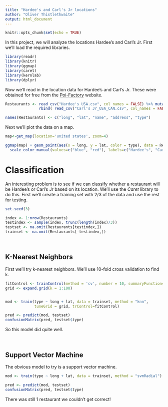```yaml
---
title: "Hardee's and Carl's Jr locations"
author: "Oliver Thistlethwaite"
output: html_document
---
```


```r
knitr::opts_chunk$set(echo = TRUE)

```

In this project, we will analyze the locations Hardee's and Carl's Jr. First we'll load the required libraries.

```r

library(readr)
library(knitr)
library(ggmap)
library(caret)
library(kernlab)
library(dplyr)

```

Now we'll read in the location data for Hardee's and Carl's Jr. These were obtained for free from the [Poi-Factory](http://www.poi-factory.com) website. 

```r

Restaurants <- read_csv("Hardee's USA.csv", col_names = FALSE) %>% mutate(type = as.factor("Hardees")) %>%
               rbind( read_csv("Carl's Jr_USA_CAN.csv", col_names = FALSE) %>% mutate(type = as.factor("Carls")) )

names(Restaurants) <- c("long", "lat", "name", "address", "type")

```

Next we'll plot the data on a map.

```r
map<-get_map(location='united states', zoom=4)

ggmap(map) + geom_point(aes(x = long, y = lat, color = type), data = Restaurants, size = 1, alpha = 0.5) +
  scale_color_manual(values=c("blue", "red"), labels=c("Hardee's", "Carl's Jr"))

```

# Classification

An interesting problem is to see if we can classify whether a restaurant will be Hardee's or Carl's Jr based on its location. We'll use the *Caret* library to do this. First we'll create a training set with 2/3 of the data and use the rest for testing.

```r

set.seed(3)

index <- 1:nrow(Restaurants)
testindex <- sample(index, trunc(length(index)/3))
testset <- na.omit(Restaurants[testindex,])
trainset <- na.omit(Restaurants[-testindex,])

```

<br>

## K-Nearest Neighbors

First we'll try k-nearest neighbors. We'll use 10-fold cross validation to find k.

```r

fitControl <- trainControl(method = 'cv', number = 10, summaryFunction=defaultSummary)
grid <- expand.grid(k = 1:100)


mod <- train(type ~ long + lat, data = trainset, method = "knn",
             tuneGrid = grid, trControl=fitControl)

pred <- predict(mod, testset)
confusionMatrix(pred, testset$type)
```

So this model did quite well.

<br>

## Support Vector Machine

The obvious model to try is a support vector machine.

```r

mod <- train(type ~ long + lat, data = trainset, method = "svmRadial")

pred <- predict(mod, testset)
confusionMatrix(pred, testset$type)
```

There was still 1 restaurant we couldn't get correct!


